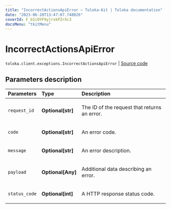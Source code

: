 ```yaml
---
title: "IncorrectActionsApiError — Toloka-Kit | Toloka documentation"
date: "2023-06-20T13:47:07.748026"
coverId: F_bIcOYF9yjrxkPZrXc3
docsMenu: "tkitMenu"
---
```


# IncorrectActionsApiError

`toloka.client.exceptions.IncorrectActionsApiError` | [Source code](https://github.com/Toloka/toloka-kit/blob/v1.2.0/src/client/exceptions.py#L145)

## Parameters description

| Parameters | Type | Description |
| :----------| :----| :-----------|
`request_id`|**Optional\[str\]**|<p>The ID of the request that returns an error.</p>
`code`|**Optional\[str\]**|<p>An error code.</p>
`message`|**Optional\[str\]**|<p>An error description.</p>
`payload`|**Optional\[Any\]**|<p>Additional data describing an error.</p>
`status_code`|**Optional\[int\]**|<p>A HTTP response status code.</p>
